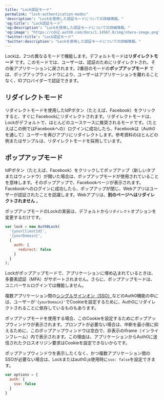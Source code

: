 ```yaml
---
title: "Lock認証モード"
permalink: "lock-authentication-modes"
'description': "Lockを使用した認証モードについての詳細情報。"
'og:title': "Lock認証モード"
'og:description': "Lockを使用した認証モードについての詳細情報。"
'og:image': "https://cdn2.auth0.com/docs/1.14567.0/img/share-image.png"
'twitter:title': "Lock認証モード"
'twitter:description': "Lockを使用した認証モードについての詳細情報。"
---
```


Lockは、2つの異なるモードで機能します。デフォルトモードは**リダイレクトモード** です。このモードでは、ユーザーは、認証のためにリダイレクトされ、その後アプリケーションに戻されます。2番目のモードの**ポップアップモード** では、ポップアップウィンドウにより、ユーザーはアプリケーションを離れることなく、IDプロバイダーで認証できます。

## リダイレクトモード

リダイレクトモードを使用した<Tooltip data-tooltip-id="react-containers-DefinitionTooltip-2" href="/ja-jp/glossary?term=idp" tip="IDプロバイダー（IdP）: デジタルIDを保存および管理するサービス。" cta="用語集の表示">IdP</Tooltip>ボタン（たとえば、Facebook）をクリックすると、すぐに Facebookにリダイレクトされます。リダイレクトモードは、Lockがデフォルトで、ほとんどのユースケースに推奨されるモードです。（たとえばこの例ではFacebookへの）ログインに成功したら、Facebookは（Auth0を通して）ユーザーを再びアプリにリダイレクトします。参考資料のほとんどの例またはサンプルは、リダイレクトモードを採用しています。

## ポップアップモード

IdPボタン（たとえば、Facebook）をクリックしてポップアップ（新しいタブまたはウィンドウ）が開いた場合は、ポップアップモードが使用されていることを意味します。そのポップアップで、Facebookページが表示されます。Facebookへのログインに成功したら、ポップアップが閉じ、Webアプリはユーザーが認証されたことを認識します。Webアプリは、**別のページへはリダイレクトされません** 。

ポップアップモードのLockの実装は、デフォルトから`リダイレクト`オプションを変更するだけです。

```javascript lines
var lock = new Auth0Lock(
  '{yourClientId}',
  '{yourDomain}',
  {
    auth: {
      redirect: false
    }
  }
);
```

Lockがポップアップモードで、アプリケーションに埋め込まれているときは、多要素認証（<Tooltip data-tooltip-id="react-containers-DefinitionTooltip-0" href="/ja-jp/glossary?term=multifactor-authentication" tip="多要素認証（MFA）: ユーザー名とパスワードに加えて、SMS経由のコードなどの要素を使用するユーザー認証プロセス。" cta="用語集の表示">MFA</Tooltip>）がサポートされません。さらに、ポップアップモードは、ユニバーサルログインでは機能しません。

複数アプリケーション間の[シングルサインオン（SSO）](/ja-jp/authenticate/single-sign-on)などのAuth0機能の中には、ユーザーが`'{yourDomain}'`でCookieを設定するために、Auth0にリダイレクトされることに依存しているものもあります。

ポップアップモードを使用する場合、このCookieを設定するためにポップアップウィンドウが表示されます。プロンプトが必要ない場合は、中断を最小限に抑えるために、このポップアップウィンドウは空白で、非表示のiframe（インラインフレーム）内で表示されます。この理由は、アプリケーションからAuth0に送信されたクロスオリジン要求はCookieを設定できないからです。

ポップアップウィンドウを表示したくなく、かつ複数アプリケーション間の<Tooltip data-tooltip-id="react-containers-DefinitionTooltip-0" href="/ja-jp/glossary?term=single-sign-on" tip="シングルサインオン（SSO）: ユーザーが1つのアプリケーションにログインした後、そのユーザーを他のアプリケーションに自動的にログインさせるサービス。" cta="用語集の表示">SSO</Tooltip>が必要ない場合は、Lockまたはauth0.js使用時に`sso: false`を設定できます。

```javascript lines
var options = {
  auth: {
    sso: false
  }
}
```

